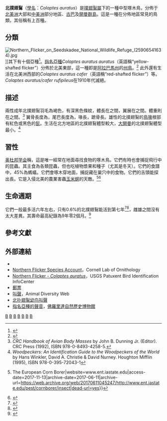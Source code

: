 {{Speciesbox
| taxon = Colaptes auratus
| binomial_authority = ([[Carolus_Linnaeus|Linnaeus]], 1758)
| status = LC
| status_system = IUCN3.1
| status_ref = <ref name=IUCN>{{IUCN|id=22681282 |title=''Colaptes auratus'' |assessors=[[BirdLife_International|BirdLife International]] |version=2013.2 |year=2012 |accessdate=26 November 2013}}</ref>
| image = Northern Flicker.jpg
| image_caption=雌性
| image2 = NorthernFlicker-male.jpg
| image2_caption = 雄性
| range_map = Northern Flicker-rangemap.gif
| range_map_caption = {{leftlegend|#FFFF00|夏季|outline=gray}}{{leftlegend|#0000FF|冬季|outline=gray}}{{leftlegend|#00BE03|全年|outline=gray}}
}}

'''北撲翅鴷'''（[[學名|學名]]：''Colaptes auratus''）是[[撲翅鴷屬|撲翅鴷屬]]下的一種中型啄木鳥，分佈于[[北美洲|北美洲]]大部和[[中美洲|中美洲]]部分地區、[[古巴|古巴]]及[[開曼群島|開曼群島]]。這是一種在分佈地區常見的鳥類，其俗稱有上百種。

==分類==

[[File:Northern_Flicker_on_Seedskadee_National_Wildlife_Refuge_(25906541634).jpg|thumb]]]]其下有十個亞種<ref name=ITIS>{{cite web|url= https://www.itis.gov/servlet/SingleRpt/SingleRpt?search_topic=TSN&search_value=178154|title= Colaptes auratus report|website= ITIS Report|publisher= Integrated Taxonomic Information System|access-date= 27 March 2016|archive-date= 2020-08-05|archive-url= https://web.archive.org/web/20200805080422/https://www.itis.gov/servlet/SingleRpt/SingleRpt?search_topic=TSN&search_value=178154|dead-url= no}}</ref>。[[指名亞種|指名亞種]]''Colaptes auratus auratus''（英語稱“yellow-shafted flicker”）分佈於北美東部，這一種即是[[阿拉巴馬州|阿拉巴馬州]]的[[美國州鳥列表|州鳥]]。<ref>{{cite web |url=http://www.archives.state.al.us/emblems/st_bird.html |title=Alabama State Bird |accessdate=2007-03-18 |date=2006-04-27 |work=Alabama Emblems, Symbols and Honors |publisher=Alabama Department of Archives & History |archive-date=2018-12-24 |archive-url=https://web.archive.org/web/20181224225424/http://www.archives.state.al.us/emblems/st_bird.html%20 |dead-url=no }}</ref> 此外還有生活在北美洲西部的''Colaptes auratus cafer''（英語稱“red-shafted flicker”）等。''Colaptes auratus/cafer rufipileus''在1910年代滅絕。

==描述==
{{listen|filename=Colaptes auratus.ogg|title=Northern flicker|description=1996年8月[[長島|長島]]一隻北撲翅鴷的叫聲}}
兩性成年北撲翅鴷羽毛為褐色，有深黑色條紋，體長在{{convert|28|-|36|cm|in}}之間，翼展在{{convert|42|-|54|cm|in}}之間。體重則在{{convert|86|to|167|g|oz}}之間。<ref name = "CRC">''CRC Handbook of Avian Body Masses'' by John B. Dunning Jr. (Editor). CRC Press (1992), ISBN 978-0-8493-4258-5.</ref> 翼骨長度為{{convert|12.2|-|17.1|cm|in}}，尾巴長度為{{convert|7.5|-|11.5|cm|in}}，喙長{{convert|2.2|-|4.3|cm|in}}，蹠骨長{{convert|2.2|-|3.1|cm|in}}。雄性的北撲翅鴷的[[鳥喙|鳥喙]]根部有紅色或黑色的[[髭|髭]]。生活在北方地區的北撲翅鴷體型較大，[[大開曼|大開曼]]的北撲翅鴷體型最小。<ref>''Woodpeckers: An Identification Guide to the Woodpeckers of the World'' by Hans Winkler, David A. Christie & David Nurney. Houghton Mifflin (1995), ISBN 978-0-395-72043-1</ref>

==習性==
[[奥杜邦学会|奥杜邦学会]]稱，這是唯一經常在地面尋找食物的啄木鳥。它們有時也會捕捉飛行中的昆蟲。其主食為各類昆蟲，但也吃植物漿果和種子（尤其是冬天）。它們的食譜中，45%為螞蟻。它們會啄木穿地面，捕捉藏在巢穴中的食物。它們的舌頭能探出{{Convert|50|mm|in|abbr=on}}長。它是入侵北美的農業害蟲[[玉米螟|玉米螟]]的天敵。<ref>{{Cite book|url=https://www.ent.iastate.edu/pest/cornborer/insect|title=The European Corn Borer {{!}} The European Corn Borer|website=www.ent.iastate.edu|access-date=2017-11-13|archive-date=2017-06-11|archive-url=https://web.archive.org/web/20170611045247/http://www.ent.iastate.edu/pest/cornborer/insect|dead-url=yes}}</ref><ref>{{Cite web|url=http://entnemdept.ufl.edu/creatures/field/e_corn_borer.htm|title=European corn borer - Ostrinia nubilalis (Hubner)|website=entnemdept.ufl.edu|access-date=2017-11-13|archive-date=2016-05-30|archive-url=https://web.archive.org/web/20160530041733/http://entnemdept.ufl.edu/creatures/field/e_corn_borer.htm|dead-url=yes}}</ref>

==生命週期==
它們一般最多活六年左右，只有0.6%的北撲翅鴷能活到第七年<ref name="Fisher2006">{{cite journal |last1=Fisher |first1=Ryan J. |last2=Wiebe |first2=Karen L. |title=Effects of Sex and Age on Survival of Northern Flickers: A Six-Year Field Study. |url=https://archive.org/details/sim_condor_2006-02_108_1/page/193 |journal=The Condor |date=2006 |volume=108 |issue=1 |pages=193–200 |jstor=4123207 |doi=10.1650/0010-5422(2006)108[0193:EOSAAO]2.0.CO;2 }}</ref><ref>{{cite journal |last1=Fisher |first1=Ryan J. |last2=Wiebe |first2=Karen L. |title=Effects of Sex and Age on Survival of Northern Flickers: A Six-Year Field Study. |url=https://archive.org/details/sim_condor_2006-02_108_1/page/193 |journal=The Condor |date=2006 |volume=108 |issue=1 |pages=193–200 |jstor=4123207 |doi=10.1650/0010-5422(2006)108[0193:EOSAAO]2.0.CO;2 }}</ref>，雌雄之間沒有太大差異。其壽命最高紀錄為9年零2個月。<ref name=":0">{{cite web |url=http://www.allaboutbirds.org/guide/Northern_Flicker/lifehistory |title=Northern Flicker |accessdate=2015-10-03 |publisher=The Cornell Lab of Ornithology (All About Birds) |archive-date=2015-10-06 |archive-url=https://web.archive.org/web/20151006013228/http://www.allaboutbirds.org/guide/Northern_Flicker/lifehistory |dead-url=no }}</ref>

==參考文獻==
{{reflist}}

==外部連結==
{{commons category|Colaptes auratus|Northern flicker}}
{{wikispecies|Colaptes auratus}}
*{{InternetBirdCollection|northern-flicker-colaptes-auratus|Northern Flicker}}
*[http://www.allaboutbirds.org/guide/northern_flicker Northern Flicker Species Account]{{Wayback|url=http://www.allaboutbirds.org/guide/northern_flicker |date=20190218173947 }}，Cornell Lab of Ornithology{{en}}
*[http://www.mbr-pwrc.usgs.gov/Infocenter/i4120id.html Northern Flicker - ''Colaptes auratus'']{{Wayback|url=http://www.mbr-pwrc.usgs.gov/Infocenter/i4120id.html |date=20150225010231 }}，USGS Patuxent Bird Identification InfoCenter{{en}}
*[http://www.bird-stamps.org/cspecies/10414800.htm 郵票]{{Wayback|url=http://www.bird-stamps.org/cspecies/10414800.htm |date=20150217202804 }}{{en}}
*[http://animaldiversity.ummz.umich.edu/site/accounts/sounds/Colaptes_auratus.html 叫聲]{{Wayback|url=http://animaldiversity.ummz.umich.edu/site/accounts/sounds/Colaptes_auratus.html |date=20070625025124 }}，Animal Diversity Web{{en}}
*[https://www.youtube.com/watch?v=Muoi2UcBihk 北扑翅鴷幼鸟叫聲]
* [http://www.flmnh.ufl.edu/birds/florida-bird-sounds/ 指名亞種的聲音]{{Wayback|url=http://www.flmnh.ufl.edu/birds/florida-bird-sounds/ |date=20150217204845 }}，[[佛羅里達自然歷史博物館|佛羅里達自然歷史博物館]]{{en}}

{{Taxonbar}}
[[Category:撲翅鴷屬|B]]
[[Category:1758年描述的鳥類|B]]
[[Category:北美洲鳥類|B]]
[[Category:阿拉斯加原生鳥類|B]]
[[Category:中美洲鳥類|B]]
[[Category:都市動物|B]]
[[Category:卡尔·林奈命名的生物分类|B]]